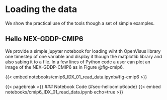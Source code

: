 # Loading the data

We show the practical use of the tools though a set of simple examples.

## Hello NEX-GDDP-CMIP6

We provide a simple jupyter notebook for loading wiht th OpenVisus library one timestep of one variable and
display it though the matplotlib library and also sabing it to a file. In a few lines of Python
code a user can plot an image of the NEX-GDDP-CMIP6 as in Figure @fig-cmip6.


{{< embed notebooks/cmip6_IDX_01_read_data.ipynb#fig-cmip6 >}}




{{< pagebreak >}}
### Notebook Code {#sec-hellocmip6code}
{{< embed notebooks/cmip6_IDX_01_read_data.ipynb echo=true >}}





